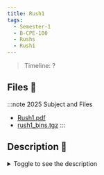 ```yaml
---
title: Rush1
tags:
  - Semester-1
  - B-CPE-100
  - Rushs
  - Rush1
---
```

> Timeline: ?


## Files 📂

:::note 2025 Subject and Files
- [Rush1.pdf](https://github.com/Studio-17/Epitech-Subjects/raw/main/Semester-1/B-CPE-100/Rushs/Rush1/Rush1.pdf)
- [rush1_bins.tgz](https://github.com/Studio-17/Epitech-Subjects/raw/main/Semester-1/B-CPE-100/Rushs/Rush1/rush1_bins.tgz)
:::

## Description 📖
<details>
  <summary>Toggle to see the description</summary>
  <div>
<details>
<summary> Tests de la moulinette </summary>
<table align="center">
    <thead>
    <tr>
        <td colSpan={3} align="center"><strong>MOULINETTE</strong></td>
    </tr>
        <tr>
            <th>SOMMAIRE</th>
            <th>NB DE TESTS</th>
            <th>DETAILS</th>
        </tr>
    </thead>
    <tbody>
        <tr>
            <td rowSpan={3}>rush-1-1</td>
            <td rowSpan={3} style="text-align: center;">3</td>
            <td>01 - Small sizes</td>
        </tr>
        <tr>
            <td>02 - Big sizes</td>
        </tr>
        <tr>
            <td>03 - Special cases</td>
        </tr>
        <tr>
            <td rowSpan={3}>rush-1-2</td>
            <td rowSpan={3} style="text-align: center;">3</td>
            <td>01 - Small sizes</td>
        </tr>
        <tr>
            <td>02 - Big sizes</td>
        </tr>
        <tr>
            <td>03 - Special cases</td>
        </tr>
        <tr>
            <td rowSpan={3}>rush-1-3</td>
            <td rowSpan={3} style="text-align: center;">3</td>
            <td>01 - Small sizes</td>
        </tr>
        <tr>
            <td>02 - Big sizes</td>
        </tr>
        <tr>
            <td>03 - Special cases</td>
        </tr>
        <tr>
            <td rowSpan={3}>rush-1-4</td>
            <td rowSpan={3} style="text-align: center;">3</td>
            <td>01 - Small sizes</td>
        </tr>
        <tr>
            <td>02 - Big sizes</td>
        </tr>
        <tr>
            <td>03 - Special cases</td>
        </tr>
        <tr>
            <td rowSpan={3}>rush-1-5</td>
            <td rowSpan={3} style="text-align: center;">3</td>
            <td>01 - Small sizes</td>
        </tr>
        <tr>
            <td>02 - Big sizes</td>
        </tr>
        <tr>
            <td>03 - Special cases</td>
        </tr>
    </tbody>
</table>
</details>
  </div>
</details>

